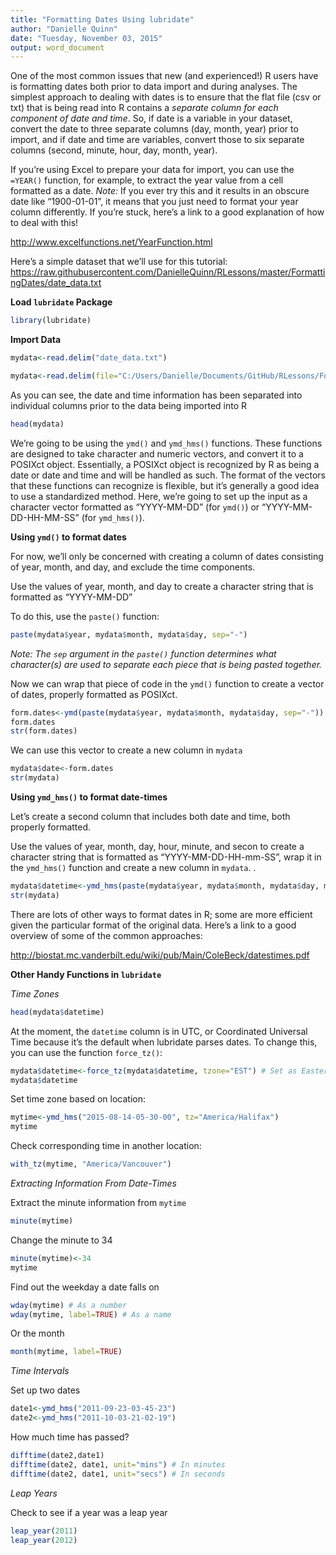 ```yaml
---
title: "Formatting Dates Using lubridate"
author: "Danielle Quinn"
date: "Tuesday, November 03, 2015"
output: word_document
---
```


One of the most common issues that new (and experienced!) R users have is formatting dates both prior to data import and during analyses. The simplest approach to dealing with dates is to ensure that the flat file (csv or txt) that is being read into R contains a *separate column for each component of date and time*. So, if date is a variable in your dataset, convert the date to three separate columns (day, month, year) prior to import, and if date and time are variables, convert those to six separate columns (second, minute, hour, day, month, year).

If you're using Excel to prepare your data for import, you can use the `=YEAR()` function, for example, to extract the year value from a cell formatted as a date. *Note:* If you ever try this and it results in an obscure date like "1900-01-01", it means that you just need to format your year column differently. If you're stuck, here's a link to a good explanation of how to deal with this!

<http://www.excelfunctions.net/YearFunction.html>

Here's a simple dataset that we'll use for this tutorial:
<https://raw.githubusercontent.com/DanielleQuinn/RLessons/master/FormattingDates/date_data.txt>

**Load `lubridate` Package**
```r
library(lubridate)
```

**Import Data**
```r
mydata<-read.delim("date_data.txt")
```
```r
mydata<-read.delim(file="C:/Users/Danielle/Documents/GitHub/RLessons/FormattingDates/date_data.txt")
````

As you can see, the date and time information has been separated into individual columns prior to the data being imported into R
```r
head(mydata)
```

We're going to be using the `ymd()` and `ymd_hms()` functions. These functions are designed to take character and numeric vectors, and convert it to a POSIXct object. Essentially, a POSIXct object is recognized by R as being a date or date and time and will be handled as such. The format of the vectors that these functions can recognize is flexible, but it's generally a good idea to use a standardized method. Here, we're going to set up the input as a character vector formatted as "YYYY-MM-DD" (for `ymd()`) or "YYYY-MM-DD-HH-MM-SS" (for `ymd_hms()`).

**Using `ymd()` to format dates**

For now, we'll only be concerned with creating a column of dates consisting of year, month, and day, and exclude the time components.

Use the values of year, month, and day to create a character string that is formatted as "YYYY-MM-DD"

To do this, use the `paste()` function:
```r
paste(mydata$year, mydata$month, mydata$day, sep="-")
```
*Note: The `sep` argument in the `paste()` function determines what character(s) are used to separate each piece that is being pasted together.*

Now we can wrap that piece of code in the `ymd()` function to create a vector of dates, properly formatted as POSIXct.
```r
form.dates<-ymd(paste(mydata$year, mydata$month, mydata$day, sep="-"))
form.dates
str(form.dates)
```

We can use this vector to create a new column in `mydata`
```r
mydata$date<-form.dates
str(mydata)
```

**Using `ymd_hms()` to format date-times**

Let's create a second column that includes both date and time, both properly formatted.

Use the values of year, month, day, hour, minute, and secon to create a character string that is formatted as "YYYY-MM-DD-HH-mm-SS", wrap it in the `ymd_hms()` function and create a new column in `mydata`.
.
```r
mydata$datetime<-ymd_hms(paste(mydata$year, mydata$month, mydata$day, mydata$hour, mydata$minute, mydata$second, sep="-"))
str(mydata)
```


There are lots of other ways to format dates in R; some are more efficient given the particular format of the original data. Here's a link to a good overview of some of the common approaches:

<http://biostat.mc.vanderbilt.edu/wiki/pub/Main/ColeBeck/datestimes.pdf>

**Other Handy Functions in `lubridate`**

*Time Zones*
```r
head(mydata$datetime)
```

At the moment, the `datetime` column is in UTC, or Coordinated Universal Time because it's the default when lubridate parses dates. To change this, you can use the function `force_tz()`:
```r
mydata$datetime<-force_tz(mydata$datetime, tzone="EST") # Set as Eastern Standard Time
mydata$datetime
``` 

Set time zone based on location:
```r
mytime<-ymd_hms("2015-08-14-05-30-00", tz="America/Halifax")
mytime
```

Check corresponding time in another location:
```r
with_tz(mytime, "America/Vancouver")
```

*Extracting Information From Date-Times*

Extract the minute information from `mytime`
```r
minute(mytime)
```

Change the minute to 34
```r
minute(mytime)<-34
mytime
```

Find out the weekday a date falls on
```r
wday(mytime) # As a number
wday(mytime, label=TRUE) # As a name
```

Or the month
```r
month(mytime, label=TRUE)
```

*Time Intervals*

Set up two dates
```r
date1<-ymd_hms("2011-09-23-03-45-23")
date2<-ymd_hms("2011-10-03-21-02-19")
```

How much time has passed?
```r
difftime(date2,date1)
difftime(date2, date1, unit="mins") # In minutes
difftime(date2, date1, unit="secs") # In seconds
```

*Leap Years*

Check to see if a year was a leap year
```r
leap_year(2011)
leap_year(2012)
```

